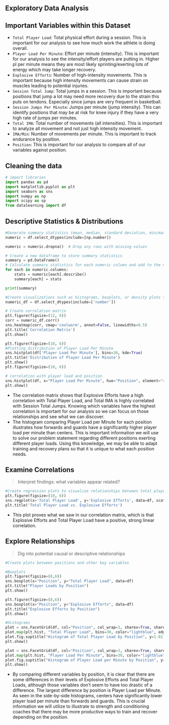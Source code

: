 ## Exploratory Data Analysis 

## Important Variables within this Dataset
* ``Total Player Load``: Total physical effort during a session. This is important for our analysis to see how much work the athlete is doing overall. 
* ``Player Load Per Minute``: Effort per minute (intensity). This is important for our analysis to see the intensity/effort players are putting in. Higher pl per minute means they are most likely sprinting/exerting lots of energy which may take longer recovery.
* ``Explosive Efforts``: Number of high-intensity movements. This is important because high intensity movements can cause strain on muscles leading to potential injuries.
* ``Session Total Jump``: Total jumps in a session. This is important because positions that jump a lot may need more recovery due to the strain this puts on tendons. Especially since jumps are very frequent in basketball.
* ``Session Jumps Per Minute``: Jumps per minute (jump intensity). This can identify positions that may be at risk for knee injury if they have a very high rate of jumps per minutes.
* ``Total IMA``: Total number of movements (all intensities). This is important to analyze all movement and not just high intensity movement.
* ``IMA/Min``: Number of movements per minute. This is important to track endurance by position.
* ``Position``: This is important for our analysis to compare all of our variables against position. 

## Cleaning the data
```python
# import libraries
import pandas as pd
import matplotlib.pyplot as plt
import seaborn as sns
import numpy as np
import scipy as sp
from datalearning import df 
```

## Descriptive Statistics & Distributions

```python

#Generate summary statistics (mean, median, standard deviation, min/max, quartiles) for numerical variables
numeric = df.select_dtypes(include=[np.number])

numeric = numeric.dropna()  # Drop any rows with missing values

# Create a new dataframe to store summary statistics
summary = pd.DataFrame()
# Calculate summary statistics for each numeric column and add to the dataframe
for each in numeric.columns:
    stats = numeric[each].describe()
    summary[each] = stats

print(summary)
```
```python
#Create visualizations such as histograms, boxplots, or density plots to explore the distribution of key numerical variables.
numeric_df = df.select_dtypes(include=['number'])

# Create correlation matrix
plt.figure(figsize=(12, 8))
corr = numeric_df.corr()
sns.heatmap(corr, cmap='coolwarm', annot=False, linewidths=0.5)
plt.title('Correlation Matrix')
plt.show()

plt.figure(figsize=(10, 6))
#Plotting distribution of Player Load Per Minute
sns.histplot(df['Player Load Per Minute'], bins=30, kde=True)
plt.title('Distribution of Player Load Per Minute')
plt.show()
plt.figure(figsize=(10, 6))

# correlation with player load and position
sns.histplot(df, x="Player Load Per Minute", hue="Position", element="step", common_norm=False)
plt.show()

```
* The correlation matrix shows that Explosive Efforts have a high correlation with Total Player Load, and Total IMA is highly correlated with Session Total Jumps. Knowing which variables have the highest correlation is important for our analysis so we can focus on those relationships and see what we can discover. 
* The histogram comparing Player Load per Minute for each position illustrates how forwards and guards have a significantly higher player load per minute than centers. This is important information we will use to solve our problem statement regarding different positions exerting different player loads. Using this knowledge, we may be able to adapt training and recovery plans so that it is unique to what each position needs.

## Examine Correlations 
> Interpret findings: what variables appear related?
```python

#Create regression plots to visualize relationships between total player load and explosive efforts 
plt.figure(figsize=(10, 6))
sns.regplot(x='Total Player Load', y='Explosive Efforts', data=df, scatter_kws={'color': 'darkblue'}, line_kws={'color': 'red'})
plt.title('Total Player Load vs. Explosive Efforts')
```
* This plot proves what we saw in our correlation matrix, which is that Explosive Efforts and Total Player Load have a positive, strong linear correlation. 




## Explore Relationships
>Dig into potential causal or descriptive relationships 
```python
#Create plots between positions and other key variables

#Boxplots
plt.figure(figsize=(8,6))
sns.boxplot(x="Position", y="Total Player Load", data=df)
plt.title("Player Loads by Position")
plt.show()

plt.figure(figsize=(8,6))
sns.boxplot(x="Position", y="Explosive Efforts", data=df)
plt.title("Explosive Efforts by Position")
plt.show()

#Histograms
plot = sns.FacetGrid(df, col="Position", col_wrap=3, sharex=True, sharey=True)
plot.map(plt.hist, "Total Player Load", bins=30, color="lightblue", edgecolor="black")
plot.fig.suptitle("Histogram of Total Player Load by Position", y=1.02)
plt.show()

plot = sns.FacetGrid(df, col="Position", col_wrap=3, sharex=True, sharey=True)
plot.map(plt.hist, "Player Load Per Minute", bins=30, color="lightblue", edgecolor="black")
plot.fig.suptitle("Histogram of Player Load per Minute by Position", y=1.02)
plt.show()

```
* By comparing different variables by position, it is clear that there are some differences in their levels of Explosive Efforts and Total Player Loads, although those variables don’t seem to have too drastic of a difference. The largest difference by position is Player Load per Minute. As seen in the side-by-side histograms, centers have significantly lower player load per minute than forwards and guards. This is crucial information we will utilize to illustrate to strength and conditioning coaches that there may be more productive ways to train and recover depending on the position. 